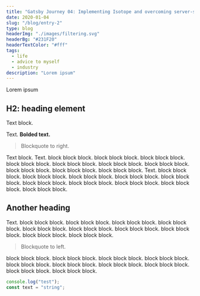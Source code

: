 ```yaml
---
title: "Gatsby Journey 04: Implementing Isotope and overcoming server-side rendering issue"
date: 2020-01-04
slug: "/blog/entry-2"
type: blog
headerImg: "./images/filtering.svg"
headerBg: "#231F20"
headerTextColor: "#fff"
tags:
  - life
  - advice to myself
  - industry
description: "Lorem ipsum"
---
```


<p class="excerpt">Lorem ipsum</p>

## H2: heading element

Text block.

Text. **Bolded text.**

<blockquote class="pullquote qr">Blockquote to right.</blockquote>

Text block. Text. block block block. block block block. block block block. block block block. block block block. block block block. block block block. block block block. block block block. block block block. Text. block block block. block block block. block block block. block block block. block block block. block block block. block block block. block block block. block block block. block block block.

## Another heading

Text. block block block. block block block. block block block. block block block. block block block. block block block. block block block. block block block. block block block. block block block.

<blockquote class="pullquote ql">Blockquote to left.</blockquote>

block block block. block block block. block block block. block block block. block block block. block block block. block block block. block block block. block block block. block block block.

```javascript
console.log("test");
const text = "string";
```
